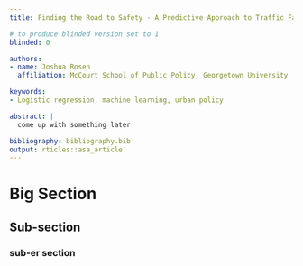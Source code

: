 ---
title: Finding the Road to Safety - A Predictive Approach to Traffic Fatalities in the United States

# to produce blinded version set to 1
blinded: 0

authors: 
- name: Joshua Rosen
  affiliation: McCourt School of Public Policy, Georgetown University

keywords:
- Logistic regression, machine learning, urban policy

abstract: |
  come up with something later 

bibliography: bibliography.bib
output: rticles::asa_article
---

# Big Section

## Sub-section

### sub-er section




